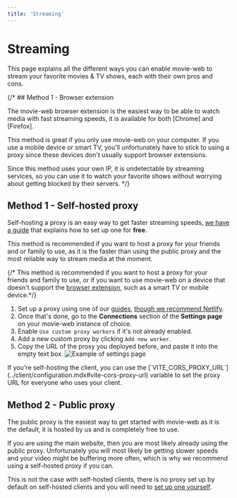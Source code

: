```yaml
---
title: 'Streaming'
---
```


# Streaming

This page explains all the different ways you can enable movie-web to stream your favorite movies & TV shows, each with their own pros and cons.

{/* ## Method 1 - Browser extension

The movie-web browser extension is the easiest way to be able to watch media with fast streaming speeds, it is available for both [Chrome] and [Firefox].

This method is great if you only use movie-web on your computer. If you use a mobile device or smart TV, you'll unfortunately have to stick to using a proxy since these devices don't usually support browser extensions.

Since this method uses your own IP, it is undetectable by streaming services, so you can use it to watch your favorite shows without worrying about getting blocked by their servers.
*/}

## Method 1 - Self-hosted proxy

Self-hosting a proxy is an easy way to get faster streaming speeds, [we have a guide](../proxy/deploy.mdx) that explains how to set up one for **free**.

This method is recommended if you want to host a proxy for your friends and or family to use, as it is the faster than using the public proxy and the most reliable way to stream media at the moment.

{/* This method is recommended if you want to host a proxy for your friends and family to use, or if you want to use movie-web on a device that doesn't support the [browser extension](#method-1---browser-extension), such as a smart TV or mobile device.*/}

1. Set up a proxy using one of our [guides](../proxy/deploy.mdx), [though we recommend Netlify](../proxy/deploy.mdx#method-1-netlify-easy).  
2. Once that's done, go to the **Connections** section of the **Settings page** on your movie-web instance of choice. 
3. Enable `Use custom proxy workers` if it's not already enabled.  
4. Add a new custom proxy by clicking `Add new worker`.
5. Copy the URL of the proxy you deployed before, and paste it into the empty text box.
![Example of settings page](/assets/proxy-url-example.gif)

<Note>
If you're self-hosting the client, you can use the [`VITE_CORS_PROXY_URL`](../client/configuration.mdx#vite-cors-proxy-url) variable to set the proxy URL for everyone who uses your client.
</Note>

## Method 2 - Public proxy

The public proxy is the easiest way to get started with movie-web as it is the default, it is hosted by us and is completely free to use.

If you are using the main website, then you are most likely already using the public proxy. Unfortunately you will most likely be getting slower speeds and your video might be buffering more often, which is why we recommend using a self-hosted proxy if you can.

This is not the case with self-hosted clients, there is no proxy set up by default on self-hosted clients and you will need to [set up one yourself](../proxy/deploy.mdx).
